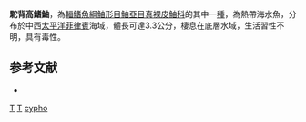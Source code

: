 {{Speciesbox
| taxon = Vespicula cypho
| binomial_authority = [[Fowler|Fowler]], 1938 
| status = NE
| status_system = IUCN3.1
| synonyms = *''Prosopodasys cypho'', <small>Fowler, 1938</small>
}}
'''駝背高鰭鮋'''，為[[輻鰭魚綱|輻鰭魚綱]][[鮋形目|鮋形目]][[鮋亞目|鮋亞目]][[真裸皮鮋科|真裸皮鮋科]]的其中一[[種|種]]，為熱帶海水魚，分布於中西[[太平洋|太平洋]][[菲律賓|菲律賓]]海域，體長可達3.3公分，棲息在底層水域，生活習性不明，具有毒性。

==参考文献==
*{{FishBase_species|genus=Vespicula|species=cypho|year=2014|month=6}}

{{鮋形目小作品}}
{{Taxonbar}}
[[Category:1938年描述的鱼类|T]]
[[Category:有毒魚類|T]]
[[Category:高鰭鮋屬|cypho]]